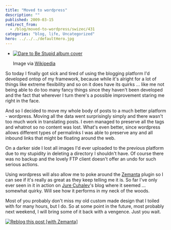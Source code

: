 ```yaml
---
title: "Moved to wordpress"
description: ""
published: 2009-03-15
redirect_from:
  - /blog/moved-to-wordpress/swizec/431
categories: "blog, life, Uncategorized"
hero: ../../../defaultHero.jpg
---
```


- [![Dare to Be Stupid album cover](http://upload.wikimedia.org/wikipedia/en/5/5c/Weird_Al_Yankovic_-_Dare_to_Be_Stupid.jpg "Dare to Be Stupid album cover")](http://en.wikipedia.org/wiki/Image:Weird_Al_Yankovic_-_Dare_to_Be_Stupid.jpg)

  Image via [Wikipedia](http://en.wikipedia.org/wiki/Image:Weird_Al_Yankovic_-_Dare_to_Be_Stupid.jpg)

So today I finally got sick and tired of using the blogging platform I'd developed ontop of my framework, because while it's alright for a lot of things like extreme flexibility and so on it does have its quirks ... like me not being able to do too many fancy things since they haven't been developed and the fact that wherever I turn there's a possible improvement staring me right in the face.

And so I decided to move my whole body of posts to a much better platform - wordpress. Moving all the data went surprisingly simply and there wasn't too much work in translating posts. I even managed to preserve all the tags and whatnot so no content was lost. What's even better, since wordpress allows different types of permalinks I was able to preserve any and all inbound links that might be floating around the web.

On a darker side I lost all images I'd ever uploaded to the previous platform due to my stupidity in deleting a directory I shouldn't have. Of course there was no backup and the lovely FTP client doesn't offer an undo for such serious actions.

Using wordpress will also allow me to poke around the [Zemanta](http://www.zemanta.com "Zemanta") plugin so I can see if it's really as great as they keep telling me it is. So far I've only ever seen in it in action on [Jure Cuhalev](http://www.jurecuhalev.com/blog "Jure Cuhalev")'s blog where it seemed ... somewhat quirky. Will see how it performs in my neck of the woods.

Most of you probably don't miss my old custom made design that I toiled with for many hours, but I do. So at some point in the future, most probably next weekend, I will bring some of it back with a vengence. Just you wait.

[![Reblog this post [with Zemanta]](http://img.zemanta.com/reblog_e.png?x-id=3a41f717-f8b8-401f-ad3d-439c38d97552)](http://reblog.zemanta.com/zemified/3a41f717-f8b8-401f-ad3d-439c38d97552/ "Zemified by Zemanta")
